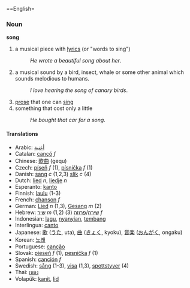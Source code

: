 ==English=
=== Noun ===
'''song'''

#a musical piece with [[lyrics]] (or "words to sing")
#:''He wrote a beautiful song about her''.
#a musical sound by a bird, insect, whale or some other animal which sounds melodious to humans.
#:''I love hearing the song of canary birds''.
#[[prose]] that one can [[sing]]
#something that cost only a little
#:''He bought that car for a song''.

==== Translations ====
*Arabic: [[أغنية]]
*Catalan: [[cançó]] ''f''
*Chinese: [[歌曲]] (gequ)
*Czech: [[píseň]] ''f'' (1), [[písnička]] ''f'' (1)
*Danish: [[sang]] ''c'' (1,2,3) [[slik]] ''c'' (4)
*Dutch: [[lied]] ''n'', [[liedje]] ''n''
*Esperanto: [[kanto]]
*Finnish: [[laulu]] (1-3)
*French: [[chanson]] ''f''
*German: [[Lied]] ''n'' (1,3), [[Gesang]] ''m'' (2)
*Hebrew: [[שיר]] ''m'' (1,2) [[שירה]]/[[פרוזה]] (3) ''f''
*Indonesian: [[lagu]], [[nyanyi|nyanyian]], [[tembang]]
*Interlingua: [[canto]]
*Japanese: [[歌]] ([[うた]], uta), [[曲]] ([[きょく]], kyoku), [[音楽]] ([[おんがく]], ongaku)
*Korean: [[노래]] 
*Portuguese: [[canção]]
*Slovak: [[pieseň]] ''f'' (1), [[pesnička]] ''f'' (1)
*Spanish: [[canción]] ''f''
*Swedish: [[sång]] (1-3), [[visa#Swedish|visa]] (1,3), [[spottstyver]] (4)
*Thai: [[เพลง]]
*Volapük: [[kanit]], [[lid]]